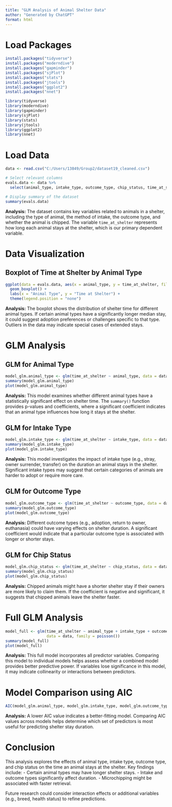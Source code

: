 ---
title: "GLM Analysis of Animal Shelter Data"
author: "Generated by ChatGPT"
format: html
---

# Load Packages
```{r}
install.packages("tidyverse")
install.packages("moderndive")
install.packages("gapminder")
install.packages("sjPlot")
install.packages("stats")
install.packages("jtools")
install.packages("ggplot2")
install.packages("nnet")

library(tidyverse)
library(moderndive)
library(gapminder)
library(sjPlot)
library(stats)
library(jtools)
library(ggplot2)
library(nnet)
```

# Load Data
```{r}
data <- read.csv("C:/Users/13849/Group2/dataset19_cleaned.csv")

# Select relevant columns
evals.data <- data %>%
  select(animal_type, intake_type, outcome_type, chip_status, time_at_shelter)

# Display summary of the dataset
summary(evals.data)
```

**Analysis:**
The dataset contains key variables related to animals in a shelter, including the type of animal, the method of intake, the outcome type, and whether the animal is chipped. The variable `time_at_shelter` represents how long each animal stays at the shelter, which is our primary dependent variable.

# Data Visualization
## Boxplot of Time at Shelter by Animal Type
```{r}
ggplot(data = evals.data, aes(x = animal_type, y = time_at_shelter, fill = animal_type)) +
  geom_boxplot() +
  labs(x = "Animal Type", y = "Time at Shelter") +
  theme(legend.position = "none")
```
**Analysis:**
The boxplot shows the distribution of shelter time for different animal types. If certain animal types have a significantly longer median stay, it could suggest adoption preferences or challenges specific to that type. Outliers in the data may indicate special cases of extended stays.

# GLM Analysis
## GLM for Animal Type
```{r}
model_glm.animal_type <- glm(time_at_shelter ~ animal_type, data = data, family = poisson())
summary(model_glm.animal_type)
plot(model_glm.animal_type)
```
**Analysis:**
This model examines whether different animal types have a statistically significant effect on shelter time. The `summary()` function provides p-values and coefficients, where a significant coefficient indicates that an animal type influences how long it stays at the shelter.

## GLM for Intake Type
```{r}
model_glm.intake_type <- glm(time_at_shelter ~ intake_type, data = data, family = poisson())
summary(model_glm.intake_type)
plot(model_glm.intake_type)
```
**Analysis:**
This model investigates the impact of intake type (e.g., stray, owner surrender, transfer) on the duration an animal stays in the shelter. Significant intake types may suggest that certain categories of animals are harder to adopt or require more care.

## GLM for Outcome Type
```{r}
model_glm.outcome_type <- glm(time_at_shelter ~ outcome_type, data = data, family = poisson())
summary(model_glm.outcome_type)
plot(model_glm.outcome_type)
```
**Analysis:**
Different outcome types (e.g., adoption, return to owner, euthanasia) could have varying effects on shelter duration. A significant coefficient would indicate that a particular outcome type is associated with longer or shorter stays.

## GLM for Chip Status
```{r}
model_glm.chip_status <- glm(time_at_shelter ~ chip_status, data = data, family = poisson())
summary(model_glm.chip_status)
plot(model_glm.chip_status)
```
**Analysis:**
Chipped animals might have a shorter shelter stay if their owners are more likely to claim them. If the coefficient is negative and significant, it suggests that chipped animals leave the shelter faster.

# Full GLM Analysis
```{r}
model_full <- glm(time_at_shelter ~ animal_type + intake_type + outcome_type + chip_status,
                  data = data, family = poisson())
summary(model_full)
plot(model_full)
```
**Analysis:**
This full model incorporates all predictor variables. Comparing this model to individual models helps assess whether a combined model provides better predictive power. If variables lose significance in this model, it may indicate collinearity or interactions between predictors.

# Model Comparison using AIC
```{r}
AIC(model_glm.animal_type, model_glm.intake_type, model_glm.outcome_type, model_glm.chip_status, model_full)
```
**Analysis:**
A lower AIC value indicates a better-fitting model. Comparing AIC values across models helps determine which set of predictors is most useful for predicting shelter stay duration.

# Conclusion
This analysis explores the effects of animal type, intake type, outcome type, and chip status on the time an animal stays at the shelter. Key findings include:
- Certain animal types may have longer shelter stays.
- Intake and outcome types significantly affect duration.
- Microchipping might be associated with faster retrieval.

Future research could consider interaction effects or additional variables (e.g., breed, health status) to refine predictions.

